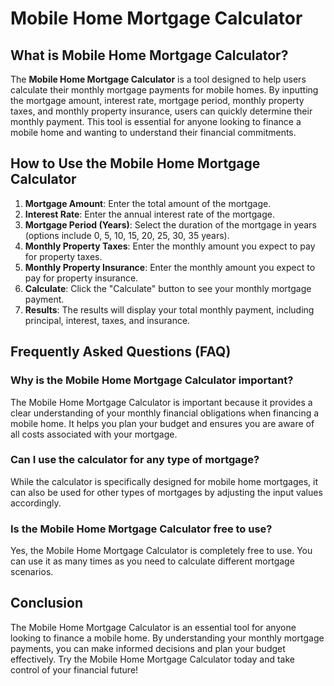# Mobile Home Mortgage Calculator

## What is Mobile Home Mortgage Calculator?

The **Mobile Home Mortgage Calculator** is a tool designed to help users calculate their monthly mortgage payments for mobile homes. By inputting the mortgage amount, interest rate, mortgage period, monthly property taxes, and monthly property insurance, users can quickly determine their monthly payment. This tool is essential for anyone looking to finance a mobile home and wanting to understand their financial commitments.

## How to Use the Mobile Home Mortgage Calculator

1. **Mortgage Amount**: Enter the total amount of the mortgage.
2. **Interest Rate**: Enter the annual interest rate of the mortgage.
3. **Mortgage Period (Years)**: Select the duration of the mortgage in years (options include 0, 5, 10, 15, 20, 25, 30, 35 years).
4. **Monthly Property Taxes**: Enter the monthly amount you expect to pay for property taxes.
5. **Monthly Property Insurance**: Enter the monthly amount you expect to pay for property insurance.
6. **Calculate**: Click the "Calculate" button to see your monthly mortgage payment.
7. **Results**: The results will display your total monthly payment, including principal, interest, taxes, and insurance.

## Frequently Asked Questions (FAQ)

### Why is the Mobile Home Mortgage Calculator important?

The Mobile Home Mortgage Calculator is important because it provides a clear understanding of your monthly financial obligations when financing a mobile home. It helps you plan your budget and ensures you are aware of all costs associated with your mortgage.

### Can I use the calculator for any type of mortgage?

While the calculator is specifically designed for mobile home mortgages, it can also be used for other types of mortgages by adjusting the input values accordingly.

### Is the Mobile Home Mortgage Calculator free to use?

Yes, the Mobile Home Mortgage Calculator is completely free to use. You can use it as many times as you need to calculate different mortgage scenarios.

## Conclusion

The Mobile Home Mortgage Calculator is an essential tool for anyone looking to finance a mobile home. By understanding your monthly mortgage payments, you can make informed decisions and plan your budget effectively. Try the Mobile Home Mortgage Calculator today and take control of your financial future!
